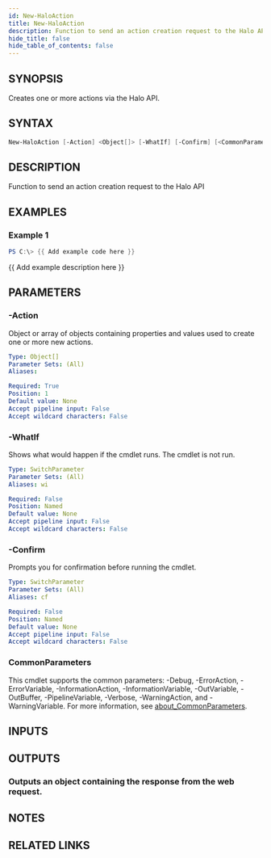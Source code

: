 ```yaml
---
id: New-HaloAction
title: New-HaloAction
description: Function to send an action creation request to the Halo API
hide_title: false
hide_table_of_contents: false
---
```


## SYNOPSIS

Creates one or more actions via the Halo API.

## SYNTAX

```powershell
New-HaloAction [-Action] <Object[]> [-WhatIf] [-Confirm] [<CommonParameters>]
```

## DESCRIPTION

Function to send an action creation request to the Halo API

## EXAMPLES

### Example 1

```powershell
PS C:\> {{ Add example code here }}
```

{{ Add example description here }}

## PARAMETERS

### -Action

Object or array of objects containing properties and values used to create one or more new actions.

```yaml
Type: Object[]
Parameter Sets: (All)
Aliases:

Required: True
Position: 1
Default value: None
Accept pipeline input: False
Accept wildcard characters: False
```

### -WhatIf

Shows what would happen if the cmdlet runs.
The cmdlet is not run.

```yaml
Type: SwitchParameter
Parameter Sets: (All)
Aliases: wi

Required: False
Position: Named
Default value: None
Accept pipeline input: False
Accept wildcard characters: False
```

### -Confirm

Prompts you for confirmation before running the cmdlet.

```yaml
Type: SwitchParameter
Parameter Sets: (All)
Aliases: cf

Required: False
Position: Named
Default value: None
Accept pipeline input: False
Accept wildcard characters: False
```

### CommonParameters

This cmdlet supports the common parameters: -Debug, -ErrorAction, -ErrorVariable, -InformationAction, -InformationVariable, -OutVariable, -OutBuffer, -PipelineVariable, -Verbose, -WarningAction, and -WarningVariable. For more information, see [about_CommonParameters](http://go.microsoft.com/fwlink/?LinkID=113216).

## INPUTS

## OUTPUTS

### Outputs an object containing the response from the web request.

## NOTES

## RELATED LINKS

